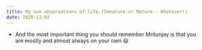 ```yaml
---
title: My own observations of life.(Immature or Mature - Whatever!)
date: 2020-11-03
---
```


* And the most important thing you should remember Mritunjay is that you are mostly
and almost always on your own :smiley:
